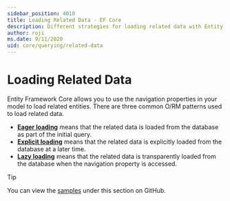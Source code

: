 ```yaml
---
sidebar_position: 4010
title: Loading Related Data - EF Core
description: Different strategies for loading related data with Entity Framework Core
author: roji
ms.date: 9/11/2020
uid: core/querying/related-data
---
```

# Loading Related Data

Entity Framework Core allows you to use the navigation properties in your model to load related entities. There are three common O/RM patterns used to load related data.

* **[Eager loading](xref:core/querying/related-data/eager)** means that the related data is loaded from the database as part of the initial query.
* **[Explicit loading](xref:core/querying/related-data/explicit)** means that the related data is explicitly loaded from the database at a later time.
* **[Lazy loading](xref:core/querying/related-data/lazy)** means that the related data is transparently loaded from the database when the navigation property is accessed.

> [!TIP]
> You can view the [samples](https://github.com/dotnet/EntityFramework.Docs/tree/main/samples/core/Querying/RelatedData) under this section on GitHub.
